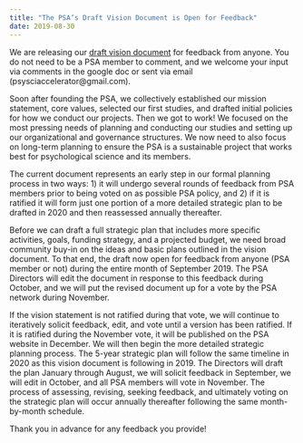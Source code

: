 ```yaml
---
title: "The PSA’s Draft Vision Document is Open for Feedback"
date: 2019-08-30
---
```


<span style="font-weight:400;">We are releasing our </span><a href="https://docs.google.com/document/d/1FiPxP9d2It6ULd87JiYd90UlzHCTeqLAH4GPZdA6Rk0/edit#" target="_blank" rel="noopener">draft vision document</a><span style="font-weight:400;"> for feedback from anyone. You do not need to be a PSA member to comment, and we welcome your input via comments in the google doc or sent via email (psysciaccelerator@gmail.com). </span>

<span style="font-weight:400;">Soon after founding the PSA, we collectively established our mission statement, core values, selected our first studies, and drafted initial policies for how we conduct our projects. Then we got to work! We focused on the most pressing needs of planning and conducting our studies and setting up our organizational and governance structures. We now need to also focus on long-term planning to ensure the PSA is a sustainable project that works best for psychological science and its members.</span>

<span style="font-weight:400;">The current document represents an early step in our formal planning process in two ways: 1) it will undergo several rounds of feedback from PSA members prior to being voted on as possible PSA policy, and 2) if it is ratified it will form just one portion of a more detailed strategic plan to be drafted in 2020 and then reassessed annually thereafter.</span>

<span style="font-weight:400;">Before we can draft a full strategic plan that includes more specific activities, goals, funding strategy, and a projected budget, we need broad community buy-in on the ideas and basic plans outlined in the vision document. To that end, the draft now open for feedback from anyone (PSA member or not) during the entire month of September 2019. The PSA Directors will edit the document in response to this feedback during October, and we will put the revised document up for a vote by the PSA network during November.</span>

<span style="font-weight:400;">If the vision statement is not ratified during that vote, we will continue to iteratively solicit feedback, edit, and vote until a version has been ratified. If it is ratified during the November vote, it will be published on the PSA website in December. We will then begin the more detailed strategic planning process. The 5-year strategic plan will follow the same timeline in 2020 as this vision document is following in 2019. The Directors will draft the plan January through August, we will solicit feedback in September, we will edit in October, and all PSA members will vote in November. The process of assessing, revising, seeking feedback, and ultimately voting on the strategic plan will occur annually thereafter following the same month-by-month schedule.</span>

Thank you in advance for any feedback you provide!
